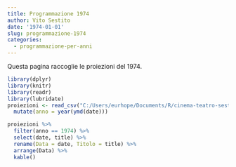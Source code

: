 ```yaml
---
title: Programmazione 1974
author: Vito Sestito
date: '1974-01-01'
slug: programmazione-1974
categories:
  - programmazione-per-anni
---
```



Questa pagina raccoglie le proiezioni del 1974.


```r
library(dplyr)
library(knitr)
library(readr)
library(lubridate)
proiezioni <- read_csv("C:/Users/eurhope/Documents/R/cinema-teatro-sestito/static/data/programmazione_agende.csv") %>% 
  mutate(anno = year(ymd(date)))
```


```r
proiezioni %>% 
  filter(anno == 1974) %>% 
  select(date, title) %>% 
  rename(Data = date, Titolo = title) %>% 
  arrange(Data) %>% 
  kable()
```

